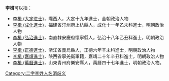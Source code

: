 '''李楫'''可以指：
* [[李楫_(大定进士)|李楫 (大定进士)]]，隴西人，大定十九年進士，金朝政治人物
* [[李楫_(成化進士)|李楫 (成化進士)]]，福建省汀州府上杭縣人，成化十一年乙未科進士，明朝政治人物
* [[李楫_(弘治進士)|李楫 (弘治進士)]]，南直隸安慶府懷寧縣人，弘治十八年乙丑科進士，明朝政治人物
* [[李楫_(正德進士)|李楫 (正德進士)]]，浙江省義烏縣人，正德六年辛未科進士，明朝政治人物
* [[李楫_(嘉靖進士)|李楫 (嘉靖進士)]]，陝西省寧羌衛軍籍，嘉靖二十年辛丑科進士，明朝政治人物
* [[李楫_(萬曆進士)|李楫 (萬曆進士)]]，山東青州府樂安縣人，萬曆四十七年進士，明朝政治人物。
{{disambig}}

[[Category:二字李姓人名消歧义|Category:二字李姓人名消歧义]]